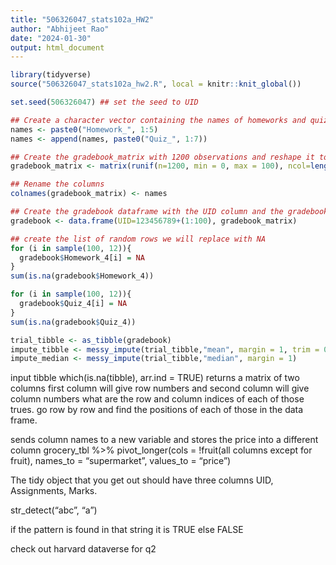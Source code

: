 ```yaml
---
title: "506326047_stats102a_HW2"
author: "Abhijeet Rao"
date: "2024-01-30"
output: html_document
---
```



```r
library(tidyverse)
source("506326047_stats102a_hw2.R", local = knitr::knit_global())
```

```r
set.seed(506326047) ## set the seed to UID

## Create a character vector containing the names of homeworks and quizzes
names <- paste0("Homework_", 1:5)
names <- append(names, paste0("Quiz_", 1:7))

## Create the gradebook_matrix with 1200 observations and reshape it to a matrix.
gradebook_matrix <- matrix(runif(n=1200, min = 0, max = 100), ncol=length(names), byrow=TRUE)

## Rename the columns
colnames(gradebook_matrix) <- names

## Create the gradebook dataframe with the UID column and the gradebook_matrix.
gradebook <- data.frame(UID=123456789+(1:100), gradebook_matrix)
```

```r
## create the list of random rows we will replace with NA
for (i in sample(100, 12)){
  gradebook$Homework_4[i] = NA
}
sum(is.na(gradebook$Homework_4))
```

```r
for (i in sample(100, 12)){
  gradebook$Quiz_4[i] = NA
}
sum(is.na(gradebook$Quiz_4))
```

```r
trial_tibble <- as_tibble(gradebook)
impute_tibble <- messy_impute(trial_tibble,"mean", margin = 1, trim = 0.25)
impute_median <- messy_impute(trial_tibble,"median", margin = 1)
```



input tibble
which(is.na(tibble), arr.ind = TRUE)
returns a matrix of two columns 
first column will give row numbers and second column will give column numbers
what are the row and column indices of each of those trues.
go row by row and find the positions of each of those in the data frame.


sends column names to a new variable and stores the price into a different column
grocery_tbl %>% pivot_longer(cols = !fruit(all columns except for fruit),
                             names_to = "supermarket",
                             values_to = "price")
                             
                             
The tidy object that you get out should have three columns
UID, Assignments, Marks.

          
str_detect("abc", "a")

if the pattern is found in that string it is TRUE else FALSE



check out harvard dataverse for q2